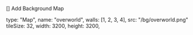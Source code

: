 [] Add Background Map

type: "Map",
name: "overworld",
walls: [1, 2, 3, 4],
src: "/bg/overworld.png"
tileSize: 32,
width: 3200,
height: 3200,
